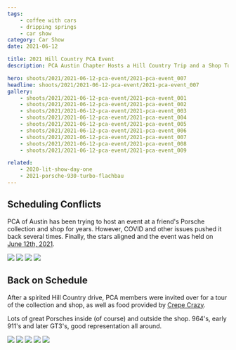```yaml
---
tags:
    - coffee with cars
    - dripping springs
    - car show
category: Car Show
date: 2021-06-12

title: 2021 Hill Country PCA Event
description: PCA Austin Chapter Hosts a Hill Country Trip and a Shop Tour

hero: shoots/2021/2021-06-12-pca-event/2021-pca-event_007
headline: shoots/2021/2021-06-12-pca-event/2021-pca-event_007
gallery:
    - shoots/2021/2021-06-12-pca-event/2021-pca-event_001
    - shoots/2021/2021-06-12-pca-event/2021-pca-event_002
    - shoots/2021/2021-06-12-pca-event/2021-pca-event_003
    - shoots/2021/2021-06-12-pca-event/2021-pca-event_004
    - shoots/2021/2021-06-12-pca-event/2021-pca-event_005
    - shoots/2021/2021-06-12-pca-event/2021-pca-event_006
    - shoots/2021/2021-06-12-pca-event/2021-pca-event_007
    - shoots/2021/2021-06-12-pca-event/2021-pca-event_008
    - shoots/2021/2021-06-12-pca-event/2021-pca-event_009

related:
    - 2020-lit-show-day-one
    - 2021-porsche-930-turbo-flachbau
---
```



<Gallery>

## Scheduling Conflicts

PCA of Austin has been trying to host an event at a friend's Porsche collection and shop for years. However, COVID and other issues pushed it back several times. Finally, the stars aligned and the event was held on <a href="https://hcrpca.org/event/john-patterson-collection-tech-session" title="PCA Event in Austin">June 12th, 2021</a>.

<div class="grid grid-cols-12 gap-8">
    <Image src={frontmatter.gallery[0]} class="w-full h-full object-cover" figureClass="col-span-12" sizes="50vw" />
    <Image src={frontmatter.gallery[1]} class="w-full h-full object-cover" figureClass="col-span-6" sizes="50vw" />
    <Image src={frontmatter.gallery[2]} class="w-full h-full object-cover" figureClass="col-span-6" sizes="50vw" />
    <Image src={frontmatter.gallery[3]} class="w-full h-full object-cover" figureClass="col-span-12" sizes="50vw" />
</div>

## Back on Schedule

After a spirited Hill Country drive, PCA members were invited over for a tour of the collection and shop, as well as food provided by <a href="https://www.crepecrazy.com" title="Crepe Crazy">Crepe Crazy</a>.

Lots of great Porsches inside (of course) and outside the shop. 964's, early 911's and later GT3's, good representation all around.

<div class="grid grid-cols-12 gap-8">
    <Image src={frontmatter.gallery[4]} class="w-full h-full object-cover" figureClass="col-span-12" sizes="50vw" />
    <Image src={frontmatter.gallery[5]} class="w-full h-full object-cover" figureClass="col-span-6" sizes="50vw" />
    <Image src={frontmatter.gallery[7]} class="w-full h-full object-cover" figureClass="col-span-6" sizes="50vw" />
    <Image src={frontmatter.gallery[6]} class="w-full h-full object-cover" figureClass="col-span-12" sizes="50vw" />
    <Image src={frontmatter.gallery[8]} class="w-full h-full object-cover" figureClass="col-span-12" sizes="50vw" />
</div>

</Gallery>

